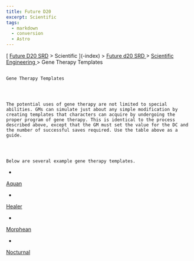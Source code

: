 ```yaml
---
title: Future D20
excerpt: Scientific
tags:
  - markdown
  - conversion
  - Astro
---
```







[
[Future D20 SRD]( / ) > Scientific
     ](-index)
     >
     [
      Future d20 SRD
     ](future-d20-srd-index)
     >
     [
      Scientific Engineering
     ](future-d20-srd-scientific-engineering-index)
     > Gene Therapy Templates
    




## 
    Gene Therapy Templates
   



    The potential uses of gene therapy are not limited to special abilities. GMs can simulate just about any simple modification by creating templates that characters can acquire by undergoing the proper program of gene therapy. This is identical to the process described above, except that the GM must set the value for the DC and the number of successful saves required. Use the table above as a guide.
   



    Below are several example gene therapy templates.
   


- 
[
      Aquan
     ](future-d20-srd-scientific-engineering-gene-therapy-templates-aquan)

- 
[
      Healer
     ](future-d20-srd-scientific-engineering-gene-therapy-templates-healer)

- 
[
      Morphean
     ](future-d20-srd-scientific-engineering-gene-therapy-templates-morphean)

- 
[
      Nocturnal
     ](future-d20-srd-scientific-engineering-gene-therapy-templates-nocturnal)






